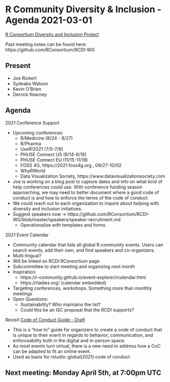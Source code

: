 # R Community Diversity & Inclusion - Agenda 2021-03-01

[R Consortium Diversity and Inclusion Project](https://www.r-consortium.org/projects/r-community-diversity-and-inclusion)

Past meeting notes can be found here: https://github.com/RConsortium/RCDI-WG

## Present

- Joe Rickert
- Sydeaka Watson
- Kevin O’Brien
- Derrick Kearney

## Agenda 

2021 Conference Support 

- Upcoming conferences:
  - R/Medicine (8/24 - 8/27)
  - R/Pharma
  - UseR!2021 (7/5-7/9)
  - PHUSE Connect US (6/14-6/18)
  - PHUSE Connect EU (11/15-11/19)
  - FOSS 4G, https://2021.foss4g.org , 09/27-10/02
  - WhyRWorld
  - Data Visualization Society, https://www.datavisualizationsociety.com
- Joe is working on a blog post to capture dates and info on what kind of help conferences could use.
With conference funding season approaching, we may need to better document where a good code of conduct is and how to enforce the terms of the code of conduct.
- We could reach out to each organization to inquire about helping with diversity and inclusion initiatives.
- Suggest speakers now -> https://github.com/RConsortium/RCDI-WG/blob/master/speakers/speaker-recruitment.md
  - Operationalize with templates and forms 

2021 Event Calendar 

- Community calendar that lists all global R community events. Users can search events, add their own, and find speakers and co-organizers. 
- Multi-lingual? 
- Will be linked on RCDI RConsortium page 
- Subcommittee to start meeting and organizing next month 
- Inspiration: 
    - https://r-community.github.io/event-explorer/rcalendar.html
    - https://rladies.org/ (calendar embedded)
- Targeting conferences, workshops. Something more than monthly meetings
- Open Questions:
  - Sustainability? Who maintains the list?
  - Could this be an ISC proposal that the RCDI supports? 
  
Revisit [Code of Conduct Guide - Draft](https://docs.google.com/document/d/1fCx5zfANmteeMDuLzp1vIlZUEstbsFLwE7qXaM0cjzo/edit?usp=sharing) 

- This is a “how to” guide for organizers to create a code of conduct that is unique to their event in regards to behavior, communication, and enforceability both in the digital and in-person space. 
- As most events turn virtual, there is a new need to address how a CoC can be adapted to fit an online event.
- Used as basis for rstudio::global(2021) code of conduct 
 
## Next meeting: Monday April 5th, at 7:00pm UTC